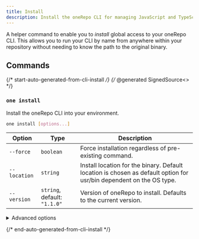 ```yaml
---
title: Install
description: Install the oneRepo CLI for managing JavaScript and TypeScript monorepos.
---
```


A helper command to enable you to _install_ global access to your oneRepo CLI. This allows you to run your CLI by name from anywhere within your repository without needing to know the path to the original binary.

## Commands

{/* start-auto-generated-from-cli-install */}
{/* @generated SignedSource<<faccf66a1fef4911fbe4f74f4359ea40>> */}

### `one install`

Install the oneRepo CLI into your environment.

```sh
one install [options...]
```

| Option       | Type                         | Description                                                                                                         |
| ------------ | ---------------------------- | ------------------------------------------------------------------------------------------------------------------- |
| `--force`    | `boolean`                    | Force installation regardless of pre-existing command.                                                              |
| `--location` | `string`                     | Install location for the binary. Default location is chosen as default option for usr/bin dependent on the OS type. |
| `--version`  | `string`, default: `"1.1.0"` | Version of oneRepo to install. Defaults to the current version.                                                     |

<details>

<summary>Advanced options</summary>

| Option            | Type      | Description                                  |
| ----------------- | --------- | -------------------------------------------- |
| `--show-advanced` | `boolean` | Pair with `--help` to show advanced options. |

</details>

{/* end-auto-generated-from-cli-install */}

